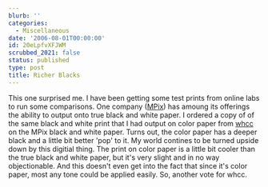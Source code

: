 ```yaml
---
blurb: ''
categories:
  - Miscellaneous
date: '2006-08-01T00:00:00'
id: 20eLpfvXFJWM
scrubbed_2021: false
status: published
type: post
title: Richer Blacks
---
```


This one surprised me. I have been getting some test prints from
online labs to run some comparisons. One company
([MPix](http://www.mpix.com/)) has amoung its offerings the ability
to output onto true black and white paper. I ordered a copy of of
the same black and white print that I had output on color paper
from [whcc](http://www.whcc.com/) on the MPix black and white
paper. Turns out, the color paper has a deeper black and a little
bit better 'pop' to it. My world contines to be turned upside down
by this digitial thing. The print on color paper is a little bit
cooler than the true black and white paper, but it's very slight
and in no way objectionable. And this doesn't even get into the
fact that since it's color paper, most any tone could be applied
easily. So, another vote for whcc.
